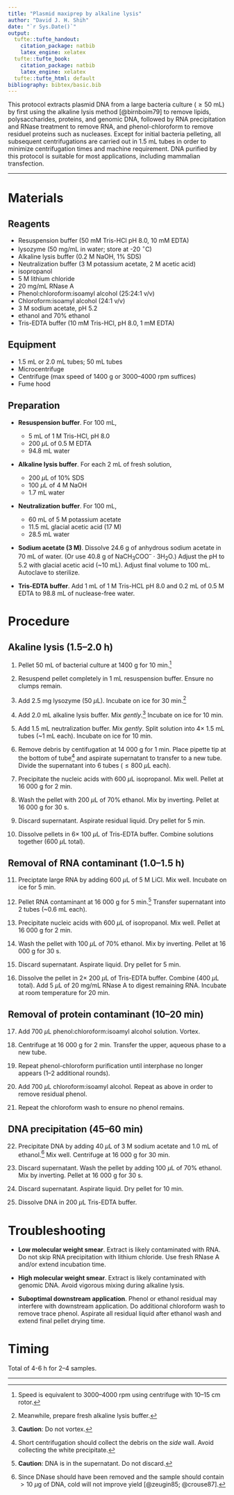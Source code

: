 ```yaml
---
title: "Plasmid maxiprep by alkaline lysis"
author: "David J. H. Shih"
date: "`r Sys.Date()`"
output:
  tufte::tufte_handout:
    citation_package: natbib
    latex_engine: xelatex
  tufte::tufte_book:
    citation_package: natbib
    latex_engine: xelatex
  tufte::tufte_html: default
bibliography: bibtex/basic.bib
---
```


This protocol extracts plasmid DNA from a large bacteria culture ($\ge 50$ mL) 
by first using the alkaline lysis method [@birnboim79] to remove lipids, 
polysaccharides, proteins, and genomic DNA, followed by RNA precipitation and 
RNase treatment to remove RNA, and phenol-chloroform to remove residuel proteins
such as nucleases. Except for initial bacteria pelleting, all subsequent 
centrifugations are carried out in 1.5 mL tubes in order to minimize
centrifugation times and machine requirement.
DNA purified by this protocol is suitable for most applications, including 
mammalian transfection.

----

# Materials

## Reagents
- Resuspension buffer (50 mM Tris-HCl pH 8.0, 10 mM EDTA)
- lysozyme (50 mg/mL in water; store at -20 $^\circ$C)
- Alkaline lysis buffer (0.2 M NaOH, 1% SDS)
- Neutralization buffer (3 M potassium acetate, 2 M acetic acid)
- isopropanol
- 5 M lithium chloride
- 20 mg/mL RNase A
- Phenol:chloroform:isoamyl alcohol (25:24:1 v/v)
- Chloroform:isoamyl alcohol (24:1 v/v)
- 3 M sodium acetate, pH 5.2
- ethanol and 70% ethanol
- Tris-EDTA buffer (10 mM Tris-HCl, pH 8.0, 1 mM EDTA)

## Equipment
- 1.5 mL or 2.0 mL tubes; 50 mL tubes
- Microcentrifuge
- Centrifuge (max speed of 1400 g or 3000--4000 rpm suffices)
- Fume hood

\newpage

## Preparation

- **Resuspension buffer**. For 100 mL,
    - 5 mL of 1 M Tris-HCl, pH 8.0
    - 200 $\mu$L of 0.5 M EDTA
    - 94.8 mL water

- **Alkaline lysis buffer**. For each 2 mL of fresh solution,
    - 200 $\mu$L of 10% SDS
    - 100 $\mu$L of 4 M NaOH
    - 1.7 mL water

- **Neutralization buffer**. For 100 mL,
    - 60 mL of 5 M potassium acetate
    - 11.5 mL glacial acetic acid (17 M)
    - 28.5 mL water

- **Sodium acetate (3 M)**. Dissolve 24.6 g of anhydrous sodium acetate in 
70 mL of water. (Or use 40.8 g of NaCH~3~COO^--^ $\cdot$ 3H~2~O.)
Adjust the pH to 5.2 with glacial acetic acid (~10 mL).
Adjust final volume to 100 mL. Autoclave to sterilize.

- **Tris-EDTA buffer**. Add 1 mL of 1 M Tris-HCL pH 8.0 and 0.2 mL of 0.5 M
EDTA to 98.8 mL of nuclease-free water.

\newpage

# Procedure

## Akaline lysis (1.5--2.0 h)

1. Pellet 50 mL of bacterial culture at 1400 g for 10 min.^[Speed is equivalent
to 3000--4000 rpm using centrifuge with 10--15 cm rotor.]

2. Resuspend pellet completely in 1 mL resuspension buffer. Ensure
no clumps remain.

3. Add 2.5 mg lysozyme (50 $\mu$L).
Incubate on ice for 30 min.^[Meanwhile, prepare fresh alkaline lysis buffer.]

4. Add 2.0 mL alkaline lysis buffer. Mix *gently*.^[**Caution**: Do not vortex.]
Incubate on ice for 10 min.

5. Add 1.5 mL neutralization buffer. Mix *gently*. 
Split solution into $4\times$ 1.5 mL tubes (~1 mL each). 
Incubate on ice for 10 min.

6. Remove debris by centifugation at 14 000 g for 1 min.
Place pipette tip at the bottom of tube^[Short centrifugation should collect the
debris on the *side* wall. Avoid collecting the white precipitate.]
and aspirate supernatant to transfer to a new tube.
Divide the supernatant into 6 tubes ($\le 800$ $\mu$L each).

7. Precipitate the nucleic acids with 600 $\mu$L isopropanol. Mix well.
Pellet at 16 000 g for 2 min.

8. Wash the pellet with 200 $\mu$L of 70% ethanol. Mix by inverting.
Pellet at 16 000 g for 30 s.

9. Discard supernatant. Aspirate residual liquid. Dry pellet for 5 min.

10. Dissolve pellets in $6\times$ 100 $\mu$L of Tris-EDTA buffer.
Combine solutions together (600 $\mu$L total).

## Removal of RNA contaminant (1.0--1.5 h)

11. Preciptate large RNA by adding 600 $\mu$L of 5 M LiCl. Mix well.
Incubate on ice for 5 min.

12. Pellet RNA contaminant at 16 000 g for 5 min.^[**Caution**:
DNA is in the supernatant. Do not discard.]
Transfer supernatant into 2 tubes (~0.6 mL each).

13. Precipitate nucleic acids with 600 $\mu$L of isopropanol. Mix well.
Pellet at 16 000 g for 2 min.

14. Wash the pellet with 100 $\mu$L of 70% ethanol. Mix by inverting.
Pellet at 16 000 g for 30 s.

15. Discard supernatant. Aspirate liquid. Dry pellet for 5 min.

16. Dissolve the pellet in $2\times$ 200 $\mu$L of Tris-EDTA buffer.
Combine (400 $\mu$L total).
Add 5 $\mu$L of 20 mg/mL RNase A to digest remaining RNA.
Incubate at room temperature for 20 min.

## Removal of protein contaminant (10--20 min)

17. Add 700 $\mu$L phenol:chloroform:isoamyl alcohol solution. Vortex.

18. Centrifuge at 16 000 g for 2 min. Transfer the upper, aqueous phase to a new
tube.

19. Repeat phenol-chloroform purification until interphase no longer appears
(1--2 additional rounds).

20. Add 700 $\mu$L chloroform:isoamyl alcohol.
Repeat as above in order to remove residual phenol.

21. Repeat the chloroform wash to ensure no phenol remains.

## DNA precipitation (45--60 min)

22. Precipitate DNA by adding 40 $\mu$L of 3 M sodium acetate and 1.0 mL 
of ethanol.^[Since DNase should have been removed and the sample should contain
$>10$ $\mu$g of DNA, cold will not improve yield [@zeugin85; @crouse87].]
Mix well. Centrifuge at 16 000 g for 30 min.

23. Discard supernatant. Wash the pellet by adding 100 $\mu$L of 70% ethanol. 
Mix by inverting. Pellet at 16 000 g for 30 s.

24. Discard supernatant. Aspirate liquid. Dry pellet for 10 min.

25. Dissolve DNA in 200 $\mu$L Tris-EDTA buffer.


\newpage

# Troubleshooting

- **Low molecular weight smear**. Extract is likely contaminated with RNA.
Do not skip RNA precipitation with lithium chloride.
Use fresh RNase A and/or extend incubation time.

- **High molecular weight smear**. Extract is likely contaminated with genomic 
DNA. Avoid vigorous mixing during alkaline lysis.

- **Suboptimal downstream application**. Phenol or ethanol residual may
interfere with downstream application.
Do additional chloroform wash to remove trace phenol.
Aspirate all residual liquid after ethanol wash and extend final pellet drying 
time.


# Timing

Total of 4-6 h for 2--4 samples.

----
